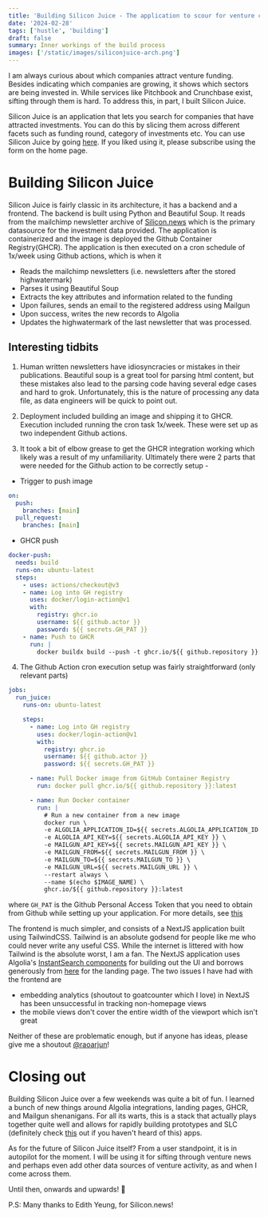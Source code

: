```yaml
---
title: 'Building Silicon Juice - The application to scour for venture capital activity'
date: '2024-02-28'
tags: ['hustle', 'building']
draft: false
summary: Inner workings of the build process
images: ['/static/images/siliconjuice-arch.png']
---
```


I am always curious about which companies attract venture funding. Besides indicating which companies are growing, it shows which sectors are being invested in. While services like Pitchbook and Crunchbase exist, sifting through them is hard. To address this, in part, I built Silicon Juice.

Silicon Juice is an application that lets you search for companies that have attracted investments. You can do this by slicing them across different facets such as funding round, category of investments etc. You can use Silicon Juice by going [here](https://siliconjuice.netlify.app/). If you liked using it, please subscribe using the form on the home page.

# Building Silicon Juice

Silicon Juice is fairly classic in its architecture, it has a backend and a frontend. The backend is built using Python and Beautiful Soup. It reads from the mailchimp newsletter archive of [Silicon.news](https://www.silicon.news) which is the primary datasource for the investment data provided. The application is containerized and the image is deployed the Github Container Registry(GHCR). The application is then executed on a cron schedule of 1x/week using Github actions, which is when it

- Reads the mailchimp newsletters (i.e. newsletters after the stored highwatermark)
- Parses it using Beautiful Soup
- Extracts the key attributes and information related to the funding
- Upon failures, sends an email to the registered address using Mailgun
- Upon success, writes the new records to Algolia
- Updates the highwatermark of the last newsletter that was processed.

## Interesting tidbits

1. Human written newsletters have idiosyncracies or mistakes in their publications. Beautiful soup is a great tool for parsing html content, but these mistakes also lead to the parsing code having several edge cases and hard to grok. Unfortunately, this is the nature of processing any data file, as data engineers will be quick to point out.

2. Deployment included building an image and shipping it to GHCR. Execution included running the cron task 1x/week. These were set up as two independent Github actions.

3. It took a bit of elbow grease to get the GHCR integration working which likely was a result of my unfamiliarity. Ultimately there were 2 parts that were needed for the Github action to be correctly setup -

- Trigger to push image

```yaml
on:
  push:
    branches: [main]
  pull_request:
    branches: [main]
```

- GHCR push

```yaml
docker-push:
  needs: build
  runs-on: ubuntu-latest
  steps:
    - uses: actions/checkout@v3
    - name: Log into GH registry
      uses: docker/login-action@v1
      with:
        registry: ghcr.io
        username: ${{ github.actor }}
        password: ${{ secrets.GH_PAT }}
    - name: Push to GHCR
      run: |
        docker buildx build --push -t ghcr.io/${{ github.repository }}:latest .
```

4. The Github Action cron execution setup was fairly straightforward (only relevant parts)

```yaml
jobs:
  run_juice:
    runs-on: ubuntu-latest

    steps:
      - name: Log into GH registry
        uses: docker/login-action@v1
        with:
          registry: ghcr.io
          username: ${{ github.actor }}
          password: ${{ secrets.GH_PAT }}

      - name: Pull Docker image from GitHub Container Registry
        run: docker pull ghcr.io/${{ github.repository }}:latest

      - name: Run Docker container
        run: |
          # Run a new container from a new image
          docker run \
          -e ALGOLIA_APPLICATION_ID=${{ secrets.ALGOLIA_APPLICATION_ID }} \
          -e ALGOLIA_API_KEY=${{ secrets.ALGOLIA_API_KEY }} \
          -e MAILGUN_API_KEY=${{ secrets.MAILGUN_API_KEY }} \
          -e MAILGUN_FROM=${{ secrets.MAILGUN_FROM }} \
          -e MAILGUN_TO=${{ secrets.MAILGUN_TO }} \
          -e MAILGUN_URL=${{ secrets.MAILGUN_URL }} \
          --restart always \
          --name $(echo $IMAGE_NAME) \
          ghcr.io/${{ github.repository }}:latest
```

where `GH_PAT` is the Github Personal Access Token that you need to obtain from Github while setting up your application. For more details, see [this](https://docs.github.com/en/authentication/keeping-your-account-and-data-secure/managing-your-personal-access-tokens)

The frontend is much simpler, and consists of a NextJS application built using TailwindCSS. Tailwind is an absolute godsend for people like me who could never write any useful CSS. While the internet is littered with how Tailwind is the absolute worst, I am a fan. The NextJS application uses Algolia's [InstantSearch components](https://www.algolia.com/doc/api-reference/widgets/instantsearch/react/) for building out the UI and borrows generously from [here](https://tailwindflex.com/@limaa-m/simple-landing-page) for the landing page. The two issues I have had with the frontend are

- embedding analytics (shoutout to goatcounter which I love) in NextJS has been unsuccessful in tracking non-homepage views
- the mobile views don't cover the entire width of the viewport which isn't great

Neither of these are problematic enough, but if anyone has ideas, please give me a shoutout [@raoarjun](https://twitter.com/raoarjun)!

# Closing out

Building Silicon Juice over a few weekends was quite a bit of fun. I learned a bunch of new things around Algolia integrations, landing pages, GHCR, and Mailgun shenanigans. For all its warts, this is a stack that actually plays together quite well and allows for rapidly building prototypes and SLC (definitely check [this](https://longform.asmartbear.com/slc/) out if you haven't heard of this) apps.

As for the future of Silicon Juice itself? From a user standpoint, it is in autopilot for the moment. I will be using it for sifting through venture news and perhaps even add other data sources of venture activity, as and when I come across them.

Until then, onwards and upwards! 🚀

P.S: Many thanks to Edith Yeung, for Silicon.news!

